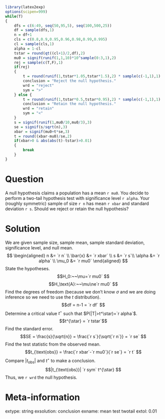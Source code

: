 ```r
library(latex2exp)
options(scipen=999)
while(T)
{
    dfs = c(6:49, seq(50,95,5), seq(100,500,25))
    df = sample(dfs,1)
    n = df+1
    cls = c(0.8,0.9,0.95,0.96,0.98,0.99,0.995)
    cl = sample(cls,1)
    alpha = 1-cl
    tstar = round(qt((cl+1)/2,df),2)
    mu0 = signif(runif(1,1,10)*10^sample(0:3,1),2)
    rej = sample(c(T,F),1)
    if(rej)
    {
        t = round(runif(1,tstar*1.05,tstar*1.5),2) * sample(c(-1,1),1)
        conclusion = "Reject the null hypothesis."
        wrd = "reject"
        sym = ">"
    } else {
        t = round(runif(1,tstar*0.5,tstar*0.95),2) * sample(c(-1,1),1)
        conclusion = "Retain the null hypothesis."
        wrd = "retain"
        sym = "<"
    }
    s = signif(runif(1,mu0/10,mu0/3),3)
    se = signif(s/sqrt(n),3)
    xbar = signif(mu0+t*se,3)
    t = round((xbar-mu0)/se,2)
    if(xbar>0 & abs(abs(t)-tstar)>0.01)
    {
        break
    }
}
```

Question
========

A null hypothesis claims a population has a mean `r mu0`. You decide to perform a two-tail hypothesis test with significance level `r alpha`. Your (roughly symmetric) sample of size `r n` has mean `r xbar` and standard deviation `r s`. Should we reject or retain the null hypothesis?


Solution
========

We are given sample size, sample mean, sample standard deviation, significance level, and null mean.
$$
\begin{aligned}
n &= `r n` \\
\bar{x} &= `r xbar` \\
s &= `r s`\\
\alpha &= `r alpha` \\
\mu_0 &= `r mu0`
\end{aligned}
$$
State the hypotheses.
$$H_0:~~\mu=`r mu0` $$
$$H_\text{A}:~~\mu\ne`r mu0` $$
Find the degrees of freedom (because we don't know $\sigma$ and we are doing inference so we need to use the $t$ distribution).
$$df = n-1 = `r df` $$
Determine a critical value $t^\star$ such that $P(|T|>t^\star)=`r alpha`$.
$$t^{\star} = `r tstar`$$
Find the standard error.
$$SE = \frac{s}{\sqrt{n}} = \frac{`r s`}{\sqrt{`r n`}} = `r se` $$
Find the test statistic from the observed mean.
$$t_{\text{obs}} = \frac{`r xbar`-`r mu0`}{`r se`} = `r t` $$
Compare $|t_\text{obs}|$ and $t^\star$ to make a conclusion.
$$|t_{\text{obs}}| `r sym` t^{\star} $$
Thus, we `r wrd` the null hypothesis.


Meta-information
============
extype: string
exsolution: conclusion
exname: mean test twotail
extol: 0.01
